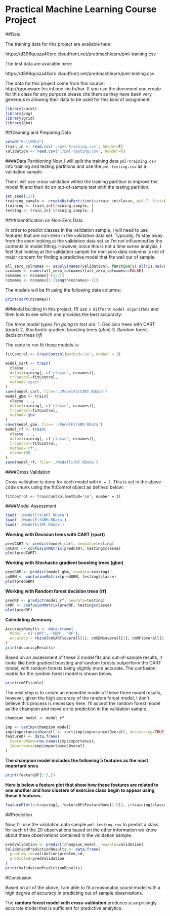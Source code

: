 # Practical Machine Learning Course Project

##Data

The training data for this project are available here:

https://d396qusza40orc.cloudfront.net/predmachlearn/pml-training.csv

The test data are available here:

https://d396qusza40orc.cloudfront.net/predmachlearn/pml-testing.csv


The data for this project come from this source: http://groupware.les.inf.puc-rio.br/har. If you use the document you create for this class for any purpose please cite them as they have been very generous in allowing their data to be used for this kind of assignment.

```{r, include==FALSE}
library(caret)
library(png)
library(grid)
library(gbm)
```

##Cleaning and Preparing Data

```{r}
setwd("E:\\PML3")
train_in <- read.csv('./pml-training.csv', header=T)
validation <- read.csv('./pml-testing.csv', header=T)
```

####Data Partitioning
Now, I will split the training data `pml-training.csv` into training and testing partitions and use the `pml-testing.csv` as a validation sample. 

Then I will use cross validation within the training partition to improve the model fit and then do an out-of-sample test with the testing partition.

```{r}
set.seed(127)
training_sample <- createDataPartition(y=train_in$classe, p=0.7, list=FALSE)
training <- train_in[training_sample, ]
testing <- train_in[-training_sample, ]
```

####Identification on Non-Zero Data

In order to predict classes in the validation sample, I will need to use features that are non-zero in the validation data set. Typically, I'd stay away from the even looking at the validation data set so I'm not influenced by the contents in model fitting. However, since this is not a time series analysis, I feel that looking at the validation sample for non-zero data columns is not of major concern for finding a predictive model that fits well out of sample.

```{r}
all_zero_colnames <- sapply(names(validation), function(x) all(is.na(validation[,x])==TRUE))
nznames <- names(all_zero_colnames)[all_zero_colnames==FALSE]
nznames <- nznames[-(1:7)]
nznames <- nznames[1:(length(nznames)-1)]
```

The models will be fit using the following data columns:

```{r}
print(sort(nznames))
```

##Model building
In this project, I'll use `3 differnt model algorithms` and then look to see which one provides the best accuracty. 

*The three model types I'm going to test are:*
1. Decision trees with CART (*rpart*)
2. Stochastic gradient boosting trees (*gbm*)
3. Random forest decision trees (*rf*)

The code to run fit these models is:
```{r}
fitControl <- trainControl(method='cv', number = 3)
```

```{r, eval=FALSE}
model_cart <- train(
  classe ~ ., 
  data=training[, c('classe', nznames)],
  trControl=fitControl,
  method='rpart'
)
save(model_cart, file='./ModelFitCART.RData')
model_gbm <- train(
  classe ~ ., 
  data=training[, c('classe', nznames)],
  trControl=fitControl,
  method='gbm'
)
save(model_gbm, file='./ModelFitGBM.RData')
model_rf <- train(
  classe ~ ., 
  data=training[, c('classe', nznames)],
  trControl=fitControl,
  method='rf',
  ntree=100
)
save(model_rf, file='./ModelFitRF.RData')
```

####Cross Validation

Cross validation is done for each model with `K = 3`. This is set in the above code chunk using the fitControl object as defined below:

```
fitControl <- trainControl(method='cv', number = 3)
```

####Model Assessment

```{r}
load('./ModelFitCART.RData')
load('./ModelFitGBM.RData')
load('./ModelFitRF.RData')
```

**Working with Decision trees with CART (rpart)**

```{r}
predCART <- predict(model_cart, newdata=testing)
cmCART <- confusionMatrix(predCART, testing$classe)
plot(predCART)
```

**Working with Stochastic gradient boosting trees (gbm)**

```{r}
predGBM <- predict(model_gbm, newdata=testing)
cmGBM <- confusionMatrix(predGBM, testing$classe)
plot(predGBM)
```

**Working with Random forest decision trees (rf)**

```{r}
predRF <- predict(model_rf, newdata=testing)
cmRF <- confusionMatrix(predRF, testing$classe)
plot(predRF)
```

**Calculating Accuracy.**

```{r}
AccuracyResults <- data.frame(
  Model = c('CART', 'GBM', 'RF'),
  Accuracy = rbind(cmCART$overall[1], cmGBM$overall[1], cmRF$overall[1])
)
print(AccuracyResults)
```

Based on an assessment of these 3 model fits and out-of-sample results, it looks like both gradient boosting and random forests outperform the CART model, with random forests being slightly more accurate. The confusion matrix for the random forest model is shown below.

```{r}
print(cmRF$table)
```

The next step is to create an ensemble model of these three model results, however, given the high accuracy of the random forest model, I don't believe this process is necessary here. I'll accept the random forest model as the champion and move on to prediction in the validation sample.

```{r}
champion_model <- model_rf
```

```{r}
imp <- varImp(champion_model)
imp$importance$Overall <- sort(imp$importance$Overall, decreasing=TRUE)
featureDF <- data.frame(
  FeatureName=row.names(imp$importance),
  Importance=imp$importance$Overall
)
```

**The champion model includes the following 5 features as the most important ones**. 

```{r}
print(featureDF[1:5,])
```

**Here is below a feature plot that show how these features are related to one another and how clusters of exercise class begin to appear using these 5 features.**

```{r}
featurePlot(x=training[, featureDF$FeatureName[1:5]], y=training$classe, plot='pairs')
```

##Prediction

Now, I'll use the validation data sample `pml-testing.csv` to predict a class for each of the 20 observations based on the other information we know about these observations contained in the validation sample.

```{r}
predValidation <- predict(champion_model, newdata=validation)
ValidationPredictionResults <- data.frame(
  problem_id=validation$problem_id,
  predicted=predValidation
)
print(ValidationPredictionResults)
```

#Conclusion

Based on all of the above, I am able to fit a reasonably sound model with a high degree of accuracy in predicting out of sample observations. 

The **random forest model with cross-validation** produces a surprisingly accurate model that is sufficient for predictive analytics.